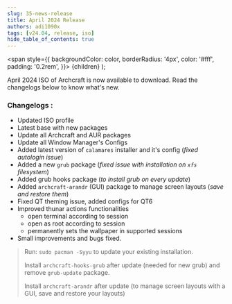 ```yaml
---
slug: 35-news-release
title: April 2024 Release
authors: adi1090x
tags: [v24.04, release, iso]
hide_table_of_contents: true
---
```


<!-- Badges -->
  <span
    style={{
      backgroundColor: color,
      borderRadius: '4px',
      color: '#fff',
      padding: '0.2rem',
    }}>
    {children}
  </span>
);

April 2024 ISO of Archcraft is now available to download. Read the changelogs below to know what's new.

<!--truncate-->

### Changelogs :
- Updated ISO profile
- Latest base with new packages
- Update all Archcraft and AUR packages
- Update all Window Manager's Configs
- Added latest version of `calamares` installer and it's config (_fixed autologin issue_)
- Added a new `grub` package (_fixed issue with installation on `xfs` filesystem_)
- Added grub hooks package (_to install grub on every update_)
- Added `archcraft-arandr` (GUI) package to manage screen layouts (_save and restore them_)
- Fixed QT theming issue, added configs for QT6
- Improved thunar actions functionalities
  - open terminal according to session
  - open as root according to session
  - permanently sets the wallpaper in supported sessions
- Small improvements and bugs fixed.

> Run: `sudo pacman -Syyu` to update your existing installation.
>
> Install `archcraft-hooks-grub` after update (needed for new grub) and remove `grub-update` package.
>
> Install `archcraft-arandr` after update (to manage screen layouts with a GUI, save and restore your layouts)
